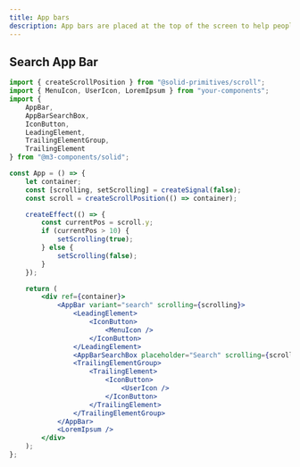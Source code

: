```yaml
---
title: App bars
description: App bars are placed at the top of the screen to help people navigate through a product
---
```



## Search App Bar

<ComponentPreview className="!p-0 overflow-clip">
	<AppBarDemo client:load />
</ComponentPreview>

```jsx
import { createScrollPosition } from "@solid-primitives/scroll";
import { MenuIcon, UserIcon, LoremIpsum } from "your-components";
import {
	AppBar,
	AppBarSearchBox,
	IconButton,
	LeadingElement,
	TrailingElementGroup,
	TrailingElement
} from "@m3-components/solid";

const App = () => {
	let container;
	const [scrolling, setScrolling] = createSignal(false);
	const scroll = createScrollPosition(() => container);

	createEffect(() => {
		const currentPos = scroll.y;
		if (currentPos > 10) {
			setScrolling(true);
		} else {
			setScrolling(false);
		}
	});

	return (
		<div ref={container}>
			<AppBar variant="search" scrolling={scrolling}>
				<LeadingElement>
					<IconButton>
						<MenuIcon />
					</IconButton>
				</LeadingElement>
				<AppBarSearchBox placeholder="Search" scrolling={scrolling} />
				<TrailingElementGroup>
					<TrailingElement>
						<IconButton>
							<UserIcon />
						</IconButton>
					</TrailingElement>
				</TrailingElementGroup>
			</AppBar>
			<LoremIpsum />
		</div>
	);
};
```
